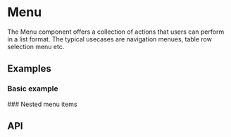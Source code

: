 
# Menu
The Menu component offers a collection of actions that users can perform in a list format. The typical usecases are
navigation menues, table row selection menu etc.

## Examples
### Basic example
<StoryRenderer path="components/Menu.story.tsx" name="Simple" storybookKey="components-layers-menu--simple" />
### Nested menu items
<StoryRenderer path="components/Menu.story.tsx" name="Nested" storybookKey="components-layers-menu--nested" />

## API
<PropsTable name="Menu" />
